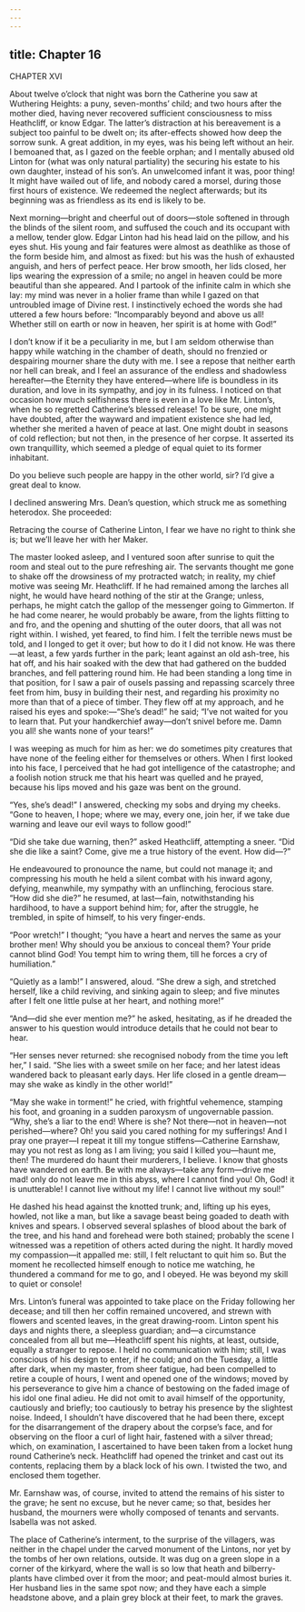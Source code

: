 ```yaml
---
---
---
```

title: Chapter 16
---

CHAPTER XVI

About twelve o’clock that night was born the Catherine you saw at Wuthering Heights: a puny, seven-months’ child; and two hours after the mother died, having never recovered sufficient consciousness to miss Heathcliff, or know Edgar. The latter’s distraction at his bereavement is a subject too painful to be dwelt on; its after-effects showed how deep the sorrow sunk. A great addition, in my eyes, was his being left without an heir. I bemoaned that, as I gazed on the feeble orphan; and I mentally abused old Linton for (what was only natural partiality) the securing his estate to his own daughter, instead of his son’s. An unwelcomed infant it was, poor thing! It might have wailed out of life, and nobody cared a morsel, during those first hours of existence. We redeemed the neglect afterwards; but its beginning was as friendless as its end is likely to be.

Next morning—bright and cheerful out of doors—stole softened in through the blinds of the silent room, and suffused the couch and its occupant with a mellow, tender glow. Edgar Linton had his head laid on the pillow, and his eyes shut. His young and fair features were almost as deathlike as those of the form beside him, and almost as fixed: but his was the hush of exhausted anguish, and hers of perfect peace. Her brow smooth, her lids closed, her lips wearing the expression of a smile; no angel in heaven could be more beautiful than she appeared. And I partook of the infinite calm in which she lay: my mind was never in a holier frame than while I gazed on that untroubled image of Divine rest. I instinctively echoed the words she had uttered a few hours before: “Incomparably beyond and above us all! Whether still on earth or now in heaven, her spirit is at home with God!”

I don’t know if it be a peculiarity in me, but I am seldom otherwise than happy while watching in the chamber of death, should no frenzied or despairing mourner share the duty with me. I see a repose that neither earth nor hell can break, and I feel an assurance of the endless and shadowless hereafter—the Eternity they have entered—where life is boundless in its duration, and love in its sympathy, and joy in its fulness. I noticed on that occasion how much selfishness there is even in a love like Mr. Linton’s, when he so regretted Catherine’s blessed release! To be sure, one might have doubted, after the wayward and impatient existence she had led, whether she merited a haven of peace at last. One might doubt in seasons of cold reflection; but not then, in the presence of her corpse. It asserted its own tranquillity, which seemed a pledge of equal quiet to its former inhabitant.

Do you believe such people are happy in the other world, sir? I’d give a great deal to know.

I declined answering Mrs. Dean’s question, which struck me as something heterodox. She proceeded:

Retracing the course of Catherine Linton, I fear we have no right to think she is; but we’ll leave her with her Maker.

The master looked asleep, and I ventured soon after sunrise to quit the room and steal out to the pure refreshing air. The servants thought me gone to shake off the drowsiness of my protracted watch; in reality, my chief motive was seeing Mr. Heathcliff. If he had remained among the larches all night, he would have heard nothing of the stir at the Grange; unless, perhaps, he might catch the gallop of the messenger going to Gimmerton. If he had come nearer, he would probably be aware, from the lights flitting to and fro, and the opening and shutting of the outer doors, that all was not right within. I wished, yet feared, to find him. I felt the terrible news must be told, and I longed to get it over; but how to do it I did not know. He was there—at least, a few yards further in the park; leant against an old ash-tree, his hat off, and his hair soaked with the dew that had gathered on the budded branches, and fell pattering round him. He had been standing a long time in that position, for I saw a pair of ousels passing and repassing scarcely three feet from him, busy in building their nest, and regarding his proximity no more than that of a piece of timber. They flew off at my approach, and he raised his eyes and spoke:—“She’s dead!” he said; “I’ve not waited for you to learn that. Put your handkerchief away—don’t snivel before me. Damn you all! she wants none of your tears!”

I was weeping as much for him as her: we do sometimes pity creatures that have none of the feeling either for themselves or others. When I first looked into his face, I perceived that he had got intelligence of the catastrophe; and a foolish notion struck me that his heart was quelled and he prayed, because his lips moved and his gaze was bent on the ground.

“Yes, she’s dead!” I answered, checking my sobs and drying my cheeks. “Gone to heaven, I hope; where we may, every one, join her, if we take due warning and leave our evil ways to follow good!”

“Did she take due warning, then?” asked Heathcliff, attempting a sneer. “Did she die like a saint? Come, give me a true history of the event. How did—?”

He endeavoured to pronounce the name, but could not manage it; and compressing his mouth he held a silent combat with his inward agony, defying, meanwhile, my sympathy with an unflinching, ferocious stare. “How did she die?” he resumed, at last—fain, notwithstanding his hardihood, to have a support behind him; for, after the struggle, he trembled, in spite of himself, to his very finger-ends.

“Poor wretch!” I thought; “you have a heart and nerves the same as your brother men! Why should you be anxious to conceal them? Your pride cannot blind God! You tempt him to wring them, till he forces a cry of humiliation.”

“Quietly as a lamb!” I answered, aloud. “She drew a sigh, and stretched herself, like a child reviving, and sinking again to sleep; and five minutes after I felt one little pulse at her heart, and nothing more!”

“And—did she ever mention me?” he asked, hesitating, as if he dreaded the answer to his question would introduce details that he could not bear to hear.

“Her senses never returned: she recognised nobody from the time you left her,” I said. “She lies with a sweet smile on her face; and her latest ideas wandered back to pleasant early days. Her life closed in a gentle dream—may she wake as kindly in the other world!”

“May she wake in torment!” he cried, with frightful vehemence, stamping his foot, and groaning in a sudden paroxysm of ungovernable passion. “Why, she’s a liar to the end! Where is she? Not there—not in heaven—not perished—where? Oh! you said you cared nothing for my sufferings! And I pray one prayer—I repeat it till my tongue stiffens—Catherine Earnshaw, may you not rest as long as I am living; you said I killed you—haunt me, then! The murdered do haunt their murderers, I believe. I know that ghosts have wandered on earth. Be with me always—take any form—drive me mad! only do not leave me in this abyss, where I cannot find you! Oh, God! it is unutterable! I cannot live without my life! I cannot live without my soul!”

He dashed his head against the knotted trunk; and, lifting up his eyes, howled, not like a man, but like a savage beast being goaded to death with knives and spears. I observed several splashes of blood about the bark of the tree, and his hand and forehead were both stained; probably the scene I witnessed was a repetition of others acted during the night. It hardly moved my compassion—it appalled me: still, I felt reluctant to quit him so. But the moment he recollected himself enough to notice me watching, he thundered a command for me to go, and I obeyed. He was beyond my skill to quiet or console!

Mrs. Linton’s funeral was appointed to take place on the Friday following her decease; and till then her coffin remained uncovered, and strewn with flowers and scented leaves, in the great drawing-room. Linton spent his days and nights there, a sleepless guardian; and—a circumstance concealed from all but me—Heathcliff spent his nights, at least, outside, equally a stranger to repose. I held no communication with him; still, I was conscious of his design to enter, if he could; and on the Tuesday, a little after dark, when my master, from sheer fatigue, had been compelled to retire a couple of hours, I went and opened one of the windows; moved by his perseverance to give him a chance of bestowing on the faded image of his idol one final adieu. He did not omit to avail himself of the opportunity, cautiously and briefly; too cautiously to betray his presence by the slightest noise. Indeed, I shouldn’t have discovered that he had been there, except for the disarrangement of the drapery about the corpse’s face, and for observing on the floor a curl of light hair, fastened with a silver thread; which, on examination, I ascertained to have been taken from a locket hung round Catherine’s neck. Heathcliff had opened the trinket and cast out its contents, replacing them by a black lock of his own. I twisted the two, and enclosed them together.

Mr. Earnshaw was, of course, invited to attend the remains of his sister to the grave; he sent no excuse, but he never came; so that, besides her husband, the mourners were wholly composed of tenants and servants. Isabella was not asked.

The place of Catherine’s interment, to the surprise of the villagers, was neither in the chapel under the carved monument of the Lintons, nor yet by the tombs of her own relations, outside. It was dug on a green slope in a corner of the kirkyard, where the wall is so low that heath and bilberry-plants have climbed over it from the moor; and peat-mould almost buries it. Her husband lies in the same spot now; and they have each a simple headstone above, and a plain grey block at their feet, to mark the graves.
